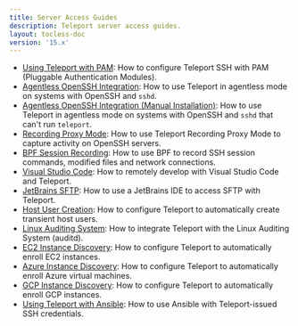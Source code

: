 ```yaml
---
title: Server Access Guides
description: Teleport server access guides.
layout: tocless-doc
version: '15.x'
---
```


- [Using Teleport with PAM](/docs/server-access/guides/ssh-pam): How to configure Teleport SSH with PAM (Pluggable Authentication Modules).
- [Agentless OpenSSH Integration](/docs/server-access/openssh/openssh): How to use Teleport in agentless mode on systems with OpenSSH and `sshd`.
- [Agentless OpenSSH Integration (Manual Installation)](/docs/server-access/openssh/openssh-manual-install): How to use Teleport in agentless mode
  on systems with OpenSSH and `sshd` that can't run `teleport`.
- [Recording Proxy Mode](/docs/server-access/guides/recording-proxy-mode): How to use Teleport Recording Proxy Mode to capture activity on OpenSSH servers.
- [BPF Session Recording](/docs/server-access/guides/bpf-session-recording): How to use BPF to record SSH session commands, modified files and network connections.
- [Visual Studio Code](/docs/server-access/guides/vscode): How to remotely develop with Visual Studio Code and Teleport.
- [JetBrains SFTP](/docs/server-access/guides/jetbrains-sftp): How to use a JetBrains IDE to access SFTP with Teleport.
- [Host User Creation](/docs/server-access/guides/host-user-creation): How to configure Teleport to automatically create transient host users.
- [Linux Auditing System](/docs/server-access/guides/auditd): How to integrate Teleport with the Linux Auditing System (auditd).
- [EC2 Instance Discovery](/docs/server-access/guides/ec2-discovery): How to configure Teleport to automatically enroll EC2 instances.
- [Azure Instance Discovery](/docs/server-access/guides/azure-discovery): How to configure Teleport to automatically enroll Azure virtual machines.
- [GCP Instance Discovery](/docs/server-access/guides/gcp-discovery): How to configure Teleport to automatically enroll GCP instances.
- [Using Teleport with Ansible](/docs/server-access/guides/ansible): How to use Ansible with
  Teleport-issued SSH credentials.
